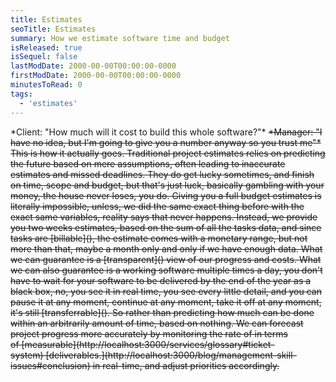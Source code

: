 ```yaml
---
title: Estimates
seoTitle: Estimates
summary: How we estimate software time and budget
isReleased: true
isSequel: false
lastModDate: 2000-00-00T00:00:00-0000
firstModDate: 2000-00-00T00:00:00-0000
minutesToRead: 0
tags:
  - 'estimates'
---
```

<C>
*Client: "How much will it cost to build this whole software?"*
<S/>
*Manager: "I have no idea, but I'm going to give you a number anyway so you trust me"*
<S/>
This is how it actually goes.
</C>
<C>
Traditional project estimates relies on predicting the future based on mere assumptions, often leading to inaccurate estimates and missed deadlines. They do get lucky sometimes, and finish on time, scope and budget, but that's just luck, basically gambling with your money, the house never loses, you do.
</C>


<C>
Giving you a full budget estimates is literally impossible, unless, we did the same exact thing before with the exact same variables, reality says that never happens.
</C>

<C>
Instead, we provide you two weeks estimates, based on the sum of all the tasks data, and since tasks are [billable](), the estimate comes with a monetary range, but not more than that, maybe a month only and only if we have enough data. What we can guarantee is a [transparent]() view of our progress and costs. What we can also guarantee is a working software multiple times a day, you don't have to wait for your software to be delivered by the end of the year as a black box, no, you see it in real time, you see every little detail, and you can pause it at any moment, continue at any moment, take it off at any moment, it's still [transferrable](). 
</C>

<C>
 So rather than predicting how much can be done within an arbitrarily amount of time, based on nothing. We can forecast project progress more accurately by monitoring the rate of  in terms of [measurable](http://localhost:3000/services/glossary#ticket-system) [deliverables.](http://localhost:3000/blog/management-skill-issues#conclusion) in real-time, and adjust priorities accordingly.
</C>